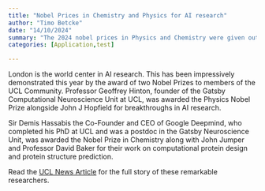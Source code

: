 ```yaml
---
title: "Nobel Prices in Chemistry and Physics for AI research"
author: "Timo Betcke"
date: "14/10/2024"
summary: "The 2024 nobel prices in Physics and Chemistry were given out to breakthrough research in AI from members of the UCL community."
categories: [Application,test]

---
```

London is the world center in AI research. This has been impressively demonstrated this year by the award of two Nobel Prizes to members of the UCL Community. Professor Geoffrey Hinton, founder of the Gatsby Computational Neuroscience Unit at UCL, was awarded the Physics Nobel Prize alongside John J Hopfield for breakthroughs in AI research.

Sir Demis Hassabis the Co-Founder and CEO of Google Deepmind, who completed his PhD at UCL and was a postdoc in the Gatsby Neuroscience Unit, was awarded the Nobel Prize in Chemistry along with John Jumper and Professor David Baker for their work on computational protein design and protein structure prediction.

Read the [UCL News Article](https://www.ucl.ac.uk/news/2024/oct/ucl-celebrates-two-more-nobel-prize-laureates) for the full story of these remarkable researchers.
